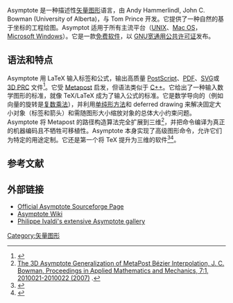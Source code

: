 Asymptote 是一种描述性[[矢量图形|矢量图形]]语言，由 Andy Hammerlindl, John C. Bowman (University of Alberta)，与 Tom Prince 开发。它提供了一种自然的基于坐标的工程绘图。Asymptot 适用于所有主流平台（[[UNIX|UNIX]]、[[Mac_OS|Mac OS]]，[[Microsoft_Windows|Microsoft Windows]]）。它是一款[[免费软件|免费软件]]，以 [[GNU宽通用公共许可证|GNU宽通用公共许可证]]发布。

==语法和特点==
Asymptote 用 LaTeX 输入标签和公式，输出高质量 [[PostScript|PostScript]]、[[PDF|PDF]]、[[SVG|SVG]]或 [[3D_PRC|3D PRC]] 文件<ref>{{Cite web |url=http://www.math.ualberta.ca/~bowman/publications/asyTUG.pdf |title=Asymptote: A vector graphics language, J. C. Bowman and A. Hammerlindl, TUGBOAT: The Communications of the TeX Users Group, 29:2, 288-294 (2008). |accessdate=2010-12-12 |archive-date=2011-07-17 |archive-url=https://web.archive.org/web/20110717114952/http://www.math.ualberta.ca/~bowman/publications/asyTUG.pdf |dead-url=no }}</ref>。它受 [[Metapost|Metapost]] 启发，但语法类似于 [[C++|C++]]。它给出了一种输入数学图形的标准，就像 TeX/LaTeX 成为了输入公式的标准。它是数学导向的（例如向量的旋转是[[复数_(数学)|复数乘法]]），并利用[[单纯形方法|单纯形方法]]和 deferred drawing 来解决固定大小对象（标签和箭头）和需随图形大小缩放对象的总体大小约束问题。Asymptote 将 Metapost 的路径构造算法完全扩展到三维<ref>[http://www.math.ualberta.ca/~bowman/publications/asy3d.pdf The 3D Asymptote Generalization of MetaPost Bézier Interpolation, J. C. Bowman, Proceedings in Applied Mathematics and Mechanics, 7:1, 2010021-2010022 (2007)] {{Wayback|url=http://www.math.ualberta.ca/~bowman/publications/asy3d.pdf |date=20110717115026 }}.</ref>，并把命令编译为真正的机器编码且不牺牲可移植性。Asymptote 本身实现了高级图形命令，允许它们为特定的用途定制。它还是第一个将 TeX 提升为三维的软件<ref>{{Cite web |url=http://www.math.ualberta.ca/~bowman/publications/asyTUG3.pdf |title=Asymptote: Lifting TeX to three dimensions, J. C. Bowman and Orest Shardt, TUGBOAT: The Communications of the TeX Users Group, 30:1, 58-63 (2009). |accessdate=2010-12-12 |archive-date=2011-04-01 |archive-url=https://web.archive.org/web/20110401112438/http://www.math.ualberta.ca/~bowman/publications/asyTUG3.pdf |dead-url=no }}</ref><ref>{{Cite web |url=http://www.math.ualberta.ca/~bowman/publications/cad10.pdf |title=Surface Parametrization of Nonsimply Connected Planar Bézier Regions, O. Shardt and J. C. Bowman, submitted to Computer Aided Design (2010). |accessdate=2010-12-12 |archive-date=2011-04-01 |archive-url=https://web.archive.org/web/20110401112540/http://www.math.ualberta.ca/~bowman/publications/cad10.pdf |dead-url=no }}</ref>。
==参考文献==
<references/>

==外部链接==
* [http://asymptote.sourceforge.net/ Official Asymptote Sourceforge Page]{{Wayback|url=http://asymptote.sourceforge.net/ |date=20101202030042 }}
* [https://web.archive.org/web/20170304193222/https://artofproblemsolving.com/wiki/index.php/Asymptote_%28Vector_Graphics_Language%29 Asymptote Wiki]
* [https://web.archive.org/web/20091202232015/http://www.piprime.fr/asymptote/ Philippe Ivaldi's extensive Asymptote gallery]

{{矢量图形置标语言}}
[[Category:矢量图形|Category:矢量图形]]